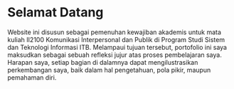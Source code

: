 # Selamat Datang {.unnumbered}

Website ini disusun sebagai pemenuhan kewajiban akademis untuk mata kuliah II2100 Komunikasi Interpersonal dan Publik di Program Studi Sistem dan Teknologi Informasi ITB. Melampaui tujuan tersebut, portofolio ini saya maksudkan sebagai sebuah refleksi jujur atas proses pembelajaran saya. Harapan saya, setiap bagian di dalamnya dapat mengilustrasikan perkembangan saya, baik dalam hal pengetahuan, pola pikir, maupun pemahaman diri.
